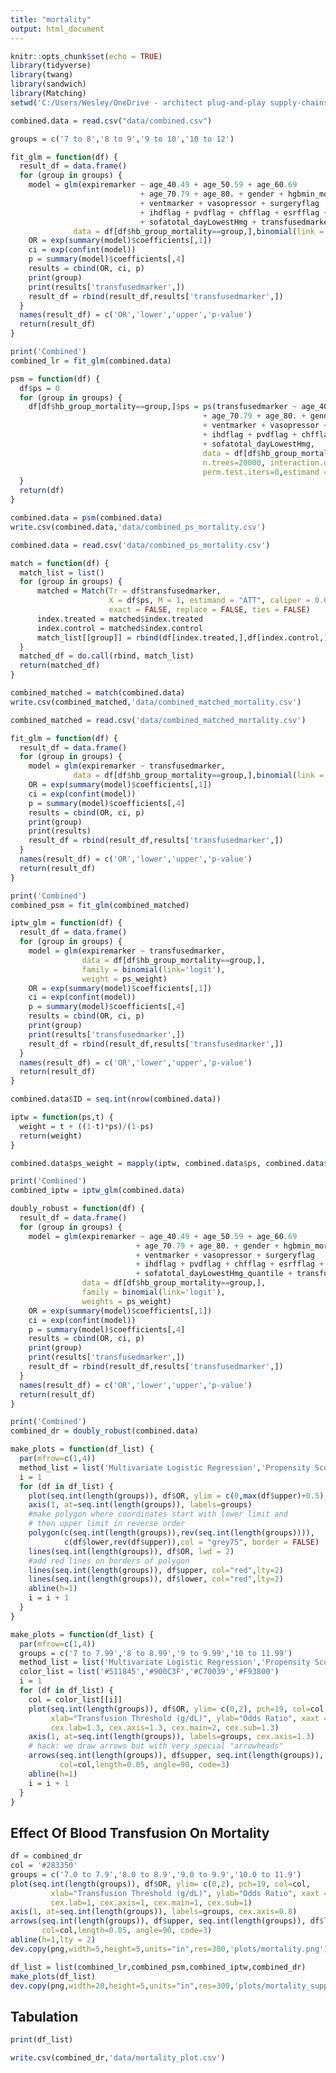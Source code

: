 ```yaml
---
title: "mortality"
output: html_document
---
```


```r
knitr::opts_chunk$set(echo = TRUE)
library(tidyverse)
library(twang)
library(sandwich)
library(Matching)
setwd('C:/Users/Wesley/OneDrive - architect plug-and-play supply-chains/Desktop/Amsterdam database/transfusion_targets')

combined.data = read.csv("data/combined.csv")
```

```r
groups = c('7 to 8','8 to 9','9 to 10','10 to 12')

fit_glm = function(df) {
  result_df = data.frame()
  for (group in groups) {
    model = glm(expiremarker ~ age_40.49 + age_50.59 + age_60.69 
                             + age_70.79 + age_80. + gender + hgbmin_mortality + septicflag 
                             + ventmarker + vasopressor + surgeryflag 
                             + ihdflag + pvdflag + chfflag + esrfflag +
                             + sofatotal_dayLowestHmg + transfusedmarker,
              data = df[df$hb_group_mortality==group,],binomial(link = 'logit'))
    OR = exp(summary(model)$coefficients[,1])
    ci = exp(confint(model))
    p = summary(model)$coefficients[,4]
    results = cbind(OR, ci, p)
    print(group)
    print(results['transfusedmarker',])
    result_df = rbind(result_df,results['transfusedmarker',])
  }
  names(result_df) = c('OR','lower','upper','p-value')
  return(result_df)
}

print('Combined')
combined_lr = fit_glm(combined.data)
```

```r
psm = function(df) {
  df$ps = 0
  for (group in groups) {
    df[df$hb_group_mortality==group,]$ps = ps(transfusedmarker ~ age_40.49 + age_50.59 + age_60.69 
                                           + age_70.79 + age_80. + gender + hgbmin_mortality + septicflag 
                                           + ventmarker + vasopressor + surgeryflag 
                                           + ihdflag + pvdflag + chfflag + esrfflag +
                                           + sofatotal_dayLowestHmg,
                                           data = df[df$hb_group_mortality==group,],
                                           n.trees=20000, interaction.depth=2, shrinkage=0.01,
                                           perm.test.iters=0,estimand = "ATT")$ps[,1]
  }
  return(df)
}

combined.data = psm(combined.data)
write.csv(combined.data,'data/combined_ps_mortality.csv')
```

```r
combined.data = read.csv('data/combined_ps_mortality.csv')
```

```r
match = function(df) {
  match_list = list()
  for (group in groups) {
      matched = Match(Tr = df$transfusedmarker,
                      X = df$ps, M = 1, estimand = "ATT", caliper = 0.01,
                      exact = FALSE, replace = FALSE, ties = FALSE)
      index.treated = matched$index.treated
      index.control = matched$index.control
      match_list[[group]] = rbind(df[index.treated,],df[index.control,])
  }
  matched_df = do.call(rbind, match_list)
  return(matched_df)
}

combined_matched = match(combined.data)
write.csv(combined_matched,'data/combined_matched_mortality.csv')
```

```r
combined_matched = read.csv('data/combined_matched_mortality.csv')

fit_glm = function(df) {
  result_df = data.frame()
  for (group in groups) {
    model = glm(expiremarker ~ transfusedmarker,
              data = df[df$hb_group_mortality==group,],binomial(link = 'logit'))
    OR = exp(summary(model)$coefficients[,1])
    ci = exp(confint(model))
    p = summary(model)$coefficients[,4]
    results = cbind(OR, ci, p)
    print(group)
    print(results)
    result_df = rbind(result_df,results['transfusedmarker',])
  }
  names(result_df) = c('OR','lower','upper','p-value')
  return(result_df)
}

print('Combined')
combined_psm = fit_glm(combined_matched)
```

```r
iptw_glm = function(df) {
  result_df = data.frame()
  for (group in groups) {
    model = glm(expiremarker ~ transfusedmarker,
                data = df[df$hb_group_mortality==group,],
                family = binomial(link='logit'),
                weight = ps_weight)
    OR = exp(summary(model)$coefficients[,1])
    ci = exp(confint(model))
    p = summary(model)$coefficients[,4]
    results = cbind(OR, ci, p)
    print(group)
    print(results['transfusedmarker',])
    result_df = rbind(result_df,results['transfusedmarker',])
  }
  names(result_df) = c('OR','lower','upper','p-value')
  return(result_df)
}

combined.data$ID = seq.int(nrow(combined.data))

iptw = function(ps,t) {
  weight = t + ((1-t)*ps)/(1-ps)
  return(weight)
}

combined.data$ps_weight = mapply(iptw, combined.data$ps, combined.data$transfusedmarker)

print('Combined')
combined_iptw = iptw_glm(combined.data)
```

```r
doubly_robust = function(df) {
  result_df = data.frame()
  for (group in groups) {
    model = glm(expiremarker ~ age_40.49 + age_50.59 + age_60.69 
                            + age_70.79 + age_80. + gender + hgbmin_mortality + septicflag 
                            + ventmarker + vasopressor + surgeryflag 
                            + ihdflag + pvdflag + chfflag + esrfflag +
                            + sofatotal_dayLowestHmg_quantile + transfusedmarker,
                data = df[df$hb_group_mortality==group,],
                family = binomial(link='logit'),
                weights = ps_weight)
    OR = exp(summary(model)$coefficients[,1])
    ci = exp(confint(model))
    p = summary(model)$coefficients[,4]
    results = cbind(OR, ci, p)
    print(group)
    print(results['transfusedmarker',])
    result_df = rbind(result_df,results['transfusedmarker',])
  }
  names(result_df) = c('OR','lower','upper','p-value')
  return(result_df)
}

print('Combined')
combined_dr = doubly_robust(combined.data)
```

```r
make_plots = function(df_list) {
  par(mfrow=c(1,4))
  method_list = list('Multivariate Logistic Regression','Propensity Score Matching','IPTW','Doubly Robust Estimation')
  i = 1
  for (df in df_list) {
    plot(seq.int(length(groups)), df$OR, ylim = c(0,max(df$upper)+0.5), xaxt = "n", xlab ='Hb group', ylab='Odds Ratio',type = "l", main=method_list[[i]])
    axis(1, at=seq.int(length(groups)), labels=groups)
    #make polygon where coordinates start with lower limit and 
    # then upper limit in reverse order
    polygon(c(seq.int(length(groups)),rev(seq.int(length(groups)))),
            c(df$lower,rev(df$upper)),col = "grey75", border = FALSE)
    lines(seq.int(length(groups)), df$OR, lwd = 2)
    #add red lines on borders of polygon
    lines(seq.int(length(groups)), df$upper, col="red",lty=2)
    lines(seq.int(length(groups)), df$lower, col="red",lty=2)
    abline(h=1)
    i = i + 1
  }
}

```

```r
make_plots = function(df_list) {
  par(mfrow=c(1,4))
  groups = c('7 to 7.99','8 to 8.99','9 to 9.99','10 to 11.99')
  method_list = list('Multivariate Logistic Regression','Propensity Score Matching','Inverse Probability of Treatment Weighting','Doubly Robust Estimation')
  color_list = list('#511845','#900C3F','#C70039','#F93800')
  i = 1
  for (df in df_list) {
    col = color_list[[i]]
    plot(seq.int(length(groups)), df$OR, ylim= c(0,2), pch=19, col=col,
         xlab="Transfusion Threshold (g/dL)", ylab="Odds Ratio", xaxt = "n", main=method_list[[i]],
         cex.lab=1.3, cex.axis=1.3, cex.main=2, cex.sub=1.3)
    axis(1, at=seq.int(length(groups)), labels=groups, cex.axis=1.3)
    # hack: we draw arrows but with very special "arrowheads"
    arrows(seq.int(length(groups)), df$upper, seq.int(length(groups)), df$lower,
           col=col,length=0.05, angle=90, code=3)
    abline(h=1)
    i = i + 1
  }
}
```

## Effect Of Blood Transfusion On Mortality

```r
df = combined_dr
col = '#283350'
groups = c('7.0 to 7.9','8.0 to 8.9','9.0 to 9.9','10.0 to 11.9')
plot(seq.int(length(groups)), df$OR, ylim= c(0,2), pch=19, col=col,
         xlab="Transfusion Threshold (g/dL)", ylab="Odds Ratio", xaxt = "n", main="A. Mortality",
         cex.lab=1, cex.axis=1, cex.main=1, cex.sub=1)
axis(1, at=seq.int(length(groups)), labels=groups, cex.axis=0.8)
arrows(seq.int(length(groups)), df$upper, seq.int(length(groups)), df$lower,
       col=col,length=0.05, angle=90, code=3)
abline(h=1,lty = 2)
dev.copy(png,width=5,height=5,units="in",res=300,'plots/mortality.png')
```

```r
df_list = list(combined_lr,combined_psm,combined_iptw,combined_dr)
make_plots(df_list)
dev.copy(png,width=20,height=5,units="in",res=300,'plots/mortality_supplement.png')
```

## Tabulation

```r
print(df_list)
```

```r
write.csv(combined_dr,'data/mortality_plot.csv')
```
